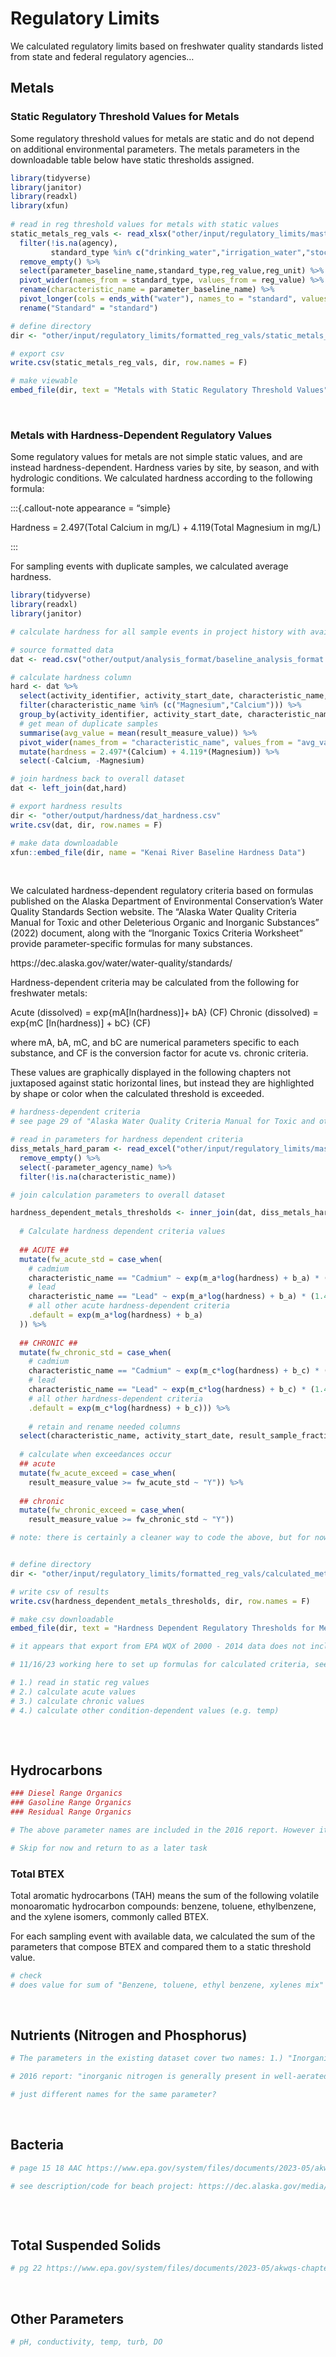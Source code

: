 # Regulatory Limits

We calculated regulatory limits based on freshwater quality standards listed from state and federal regulatory agencies...



## Metals

### Static Regulatory Threshold Values for Metals

Some regulatory threshold values for metals are static and do not depend on additional environmental parameters. The metals parameters in the downloadable table below have static thresholds assigned.

```r

library(tidyverse)
library(janitor)
library(readxl)
library(xfun)
 
# read in reg threshold values for metals with static values
static_metals_reg_vals <- read_xlsx("other/input/regulatory_limits/master_reg_limits.xlsx", sheet = "static_regulatory_values") %>%
  filter(!is.na(agency),
         standard_type %in% c("drinking_water","irrigation_water","stock_water")) %>%
  remove_empty() %>%
  select(parameter_baseline_name,standard_type,reg_value,reg_unit) %>%
  pivot_wider(names_from = standard_type, values_from = reg_value) %>%
  rename(characteristic_name = parameter_baseline_name) %>%
  pivot_longer(cols = ends_with("water"), names_to = "standard", values_to = "value") %>%
  rename("Standard" = "standard")

# define directory
dir <- "other/input/regulatory_limits/formatted_reg_vals/static_metals_reg_vals.csv"

# export csv
write.csv(static_metals_reg_vals, dir, row.names = F)

# make viewable
embed_file(dir, text = "Metals with Static Regulatory Threshold Values")

```

<br>


### Metals with Hardness-Dependent Regulatory Values

Some regulatory values for metals are not simple static values, and are instead hardness-dependent. Hardness varies by site, by season, and with hydrologic conditions. We calculated hardness according to the following formula:

:::{.callout-note appearance = "simple}

Hardness = 2.497(Total Calcium in mg/L) + 4.119(Total Magnesium in mg/L)

:::

For sampling events with duplicate samples, we calculated average hardness.

```r
library(tidyverse)
library(readxl)
library(janitor)

# calculate hardness for all sample events in project history with available data

# source formatted data
dat <- read.csv("other/output/analysis_format/baseline_analysis_format.csv")

# calculate hardness column
hard <- dat %>%
  select(activity_identifier, activity_start_date, characteristic_name, result_measure_value) %>%
  filter(characteristic_name %in% (c("Magnesium","Calcium"))) %>%
  group_by(activity_identifier, activity_start_date, characteristic_name) %>%
  # get mean of duplicate samples
  summarise(avg_value = mean(result_measure_value)) %>%
  pivot_wider(names_from = "characteristic_name", values_from = "avg_value") %>%
  mutate(hardness = 2.497*(Calcium) + 4.119*(Magnesium)) %>%
  select(-Calcium, -Magnesium)

# join hardness back to overall dataset
dat <- left_join(dat,hard) 

# export hardness results
dir <- "other/output/hardness/dat_hardness.csv"
write.csv(dat, dir, row.names = F)

# make data downloadable
xfun::embed_file(dir, name = "Kenai River Baseline Hardness Data")

```

<br>

We calculated hardness-dependent regulatory criteria based on formulas published on the Alaska Department of Environmental Conservation's Water Quality Standards Section website. The "Alaska Water Quality Criteria Manual for Toxic and other Deleterious Organic and Inorganic Substances" (2022) document, along with the "Inorganic Toxics Criteria Worksheet" provide parameter-specific formulas for many substances.

https://dec.alaska.gov/water/water-quality/standards/

Hardness-dependent criteria may be calculated from the following for freshwater metals:

Acute (dissolved) = exp{mA[ln(hardness)]+ bA} (CF)
Chronic (dissolved) = exp{mC [ln(hardness)] + bC} (CF)

where mA, bA, mC, and bC are numerical parameters specific to each substance, and CF is the conversion factor for acute vs. chronic criteria.

These values are graphically displayed in the following chapters not juxtaposed against static horizontal lines, but instead they are highlighted by shape or color when the calculated threshold is exceeded.

```r

# hardness-dependent criteria
# see page 29 of "Alaska Water Quality Criteria Manual for Toxic and other Deleterious Organic and Inorganic Substances" for parameters and formulas

# read in parameters for hardness dependent criteria
diss_metals_hard_param <- read_excel("other/input/regulatory_limits/master_reg_limits.xlsx", skip = 1, sheet = "diss_metals_hard_parameters") %>%
  remove_empty() %>%
  select(-parameter_agency_name) %>%
  filter(!is.na(characteristic_name))

# join calculation parameters to overall dataset

hardness_dependent_metals_thresholds <- inner_join(dat, diss_metals_hard_param) %>%
  
  # Calculate hardness dependent criteria values
  
  ## ACUTE ##
  mutate(fw_acute_std = case_when(
    # cadmium
    characteristic_name == "Cadmium" ~ exp(m_a*log(hardness) + b_a) * (1.136672 - ((log(hardness)*0.041838))),
    # lead
    characteristic_name == "Lead" ~ exp(m_a*log(hardness) + b_a) * (1.46203 - ((log(hardness)*0.145712))),
    # all other acute hardness-dependent criteria
    .default = exp(m_a*log(hardness) + b_a)
  )) %>%
  
  ## CHRONIC ##
  mutate(fw_chronic_std = case_when(
    # cadmium
    characteristic_name == "Cadmium" ~ exp(m_c*log(hardness) + b_c) * (1.101672 - ((log(hardness)*0.041838))),
    # lead 
    characteristic_name == "Lead" ~ exp(m_c*log(hardness) + b_c) * (1.46203 - ((log(hardness)*0.145712))),
    # all other hardness-dependent criteria
    .default = exp(m_c*log(hardness) + b_c))) %>%
  
    # retain and rename needed columns
  select(characteristic_name, activity_start_date, result_sample_fraction_text, result_measure_value, result_measure_measure_unit_code, trib_mainstem, tributary_name, site_name, season, fw_acute_std, fw_chronic_std) %>%
  
  # calculate when exceedances occur
  ## acute
  mutate(fw_acute_exceed = case_when(
    result_measure_value >= fw_acute_std ~ "Y")) %>%
  
  ## chronic
  mutate(fw_chronic_exceed = case_when(
    result_measure_value >= fw_chronic_std ~ "Y")) 

# note: there is certainly a cleaner way to code the above, but for now am just reflecting the formula format as provided in the ADEC manual.


# define directory
dir <- "other/input/regulatory_limits/formatted_reg_vals/calculated_metals_reg_vals.csv"

# write csv of results
write.csv(hardness_dependent_metals_thresholds, dir, row.names = F)

# make csv downloadable
embed_file(dir, text = "Hardness Dependent Regulatory Thresholds for Metals - Kenai River Baseline Water Quality")

# it appears that export from EPA WQX of 2000 - 2014 data does not include status of samples as DUP or Trip Blank. Are results included at all? Also note that from Summer 2022 - present we are also using field blanks

# 11/16/23 working here to set up formulas for calculated criteria, see spreadsheet other/input/regulatory_limits

# 1.) read in static reg values
# 2.) calculate acute values
# 3.) calculate chronic values
# 4.) calculate other condition-dependent values (e.g. temp)
  
```

<br>

## Hydrocarbons




```r

### Diesel Range Organics 
### Gasoline Range Organics 
### Residual Range Organics 

# The above parameter names are included in the 2016 report. However it is unclear which specific parameters have equivalent names in the data downloaded from the EPA WQX

# Skip for now and return to as a later task

```


### Total BTEX 

Total aromatic hydrocarbons (TAH) means the sum of the following volatile monoaromatic hydrocarbon compounds: benzene, toluene, ethylbenzene, and the xylene isomers, commonly called BTEX.

For each sampling event with available data, we calculated the sum of the parameters that compose BTEX and compared them to a static threshold value.

```r

# check
# does value for sum of "Benzene, toluene, ethyl benzene, xylenes mix" match value for sum of individual parameters? Are there events where both formats are reported?

```




<br>

## Nutrients (Nitrogen and Phosphorus)

```r

# The parameters in the existing dataset cover two names: 1.) "Inorganic nitrogen (nitrate and nitrite)" and 2.) "Nitrate"

# 2016 report: "inorganic nitrogen is generally present in well-aerated, natural streams in the form of nitrate (Glass, 1999)."

# just different names for the same parameter?

```


<br>

## Bacteria

```r

# page 15 18 AAC https://www.epa.gov/system/files/documents/2023-05/akwqs-chapter70-2023.pdf

# see description/code for beach project: https://dec.alaska.gov/media/23091/kenai-river-beach-2020-final-report.pdf



```


<br>

## Total Suspended Solids

```r

# pg 22 https://www.epa.gov/system/files/documents/2023-05/akwqs-chapter70-2023.pdf
```


<br>

## Other Parameters

```r

# pH, conductivity, temp, turb, DO

```



